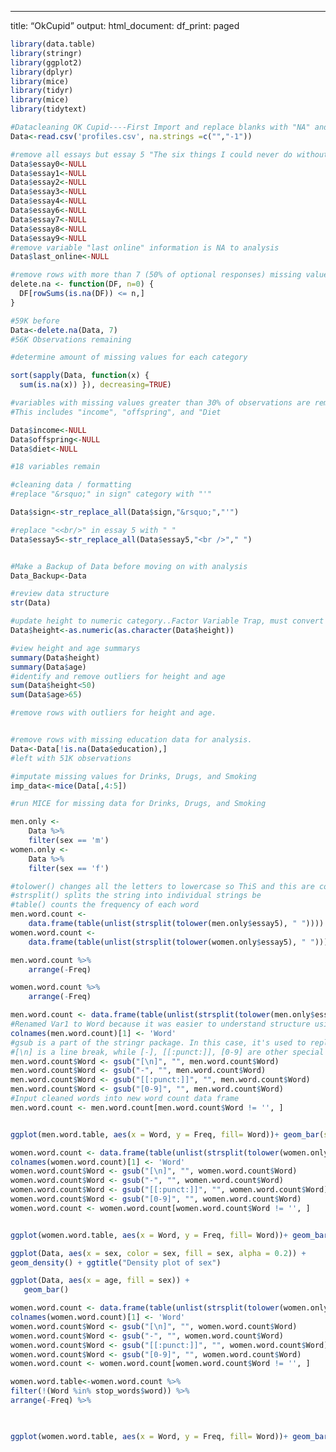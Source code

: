 ---
title: "OkCupid"
output:
  html_document:
    df_print: paged

```r
library(data.table)
library(stringr)
library(ggplot2)
library(dplyr)
library(mice)
library(tidyr)
library(mice)
library(tidytext)

#Datacleaning OK Cupid----First Import and replace blanks with "NA" and "-1" in Income category with "NA"
Data<-read.csv('profiles.csv', na.strings =c("","-1"))

#remove all essays but essay 5 "The six things I could never do without"
Data$essay0<-NULL
Data$essay1<-NULL
Data$essay2<-NULL
Data$essay3<-NULL
Data$essay4<-NULL
Data$essay6<-NULL
Data$essay7<-NULL
Data$essay8<-NULL
Data$essay9<-NULL
#remove variable "last online" information is NA to analysis
Data$last_online<-NULL

#remove rows with more than 7 (50% of optional responses) missing values using manual function 'delete.na'. 
delete.na <- function(DF, n=0) {
  DF[rowSums(is.na(DF)) <= n,]
}

#59K before 
Data<-delete.na(Data, 7)
#56K Observations remaining 

#determine amount of missing values for each category 

sort(sapply(Data, function(x) { 
  sum(is.na(x)) }), decreasing=TRUE)

#variables with missing values greater than 30% of observations are removed from analysis. 
#This includes "income", "offspring", and "Diet

Data$income<-NULL
Data$offspring<-NULL
Data$diet<-NULL

#18 variables remain

#cleaning data / formatting 
#replace "&rsquo;" in sign" category with "'"

Data$sign<-str_replace_all(Data$sign,"&rsquo;","'")

#replace "<<br/>" in essay 5 with " " 
Data$essay5<-str_replace_all(Data$essay5,"<br />"," ")


#Make a Backup of Data before moving on with analysis 
Data_Backup<-Data

#review data structure
str(Data)

#update height to numeric category..Factor Variable Trap, must convert to character first 
Data$height<-as.numeric(as.character(Data$height))

#view height and age summarys
summary(Data$height)
summary(Data$age)
#identify and remove outliers for height and age 
sum(Data$height<50)
sum(Data$age>65)

#remove rows with outliers for height and age. 


#remove rows with missing education data for analysis. 
Data<-Data[!is.na(Data$education),]
#left with 51K observations 

#imputate missing values for Drinks, Drugs, and Smoking
imp_data<-mice(Data[,4:5])

#run MICE for missing data for Drinks, Drugs, and Smoking

```
```r
men.only <-
    Data %>%
    filter(sex == 'm')
women.only <-
    Data %>%
    filter(sex == 'f')

#tolower() changes all the letters to lowercase so ThiS and this are counted as one word
#strsplit() splits the string into individual strings be
#table() counts the frequency of each word
men.word.count <-
    data.frame(table(unlist(strsplit(tolower(men.only$essay5), " "))))
women.word.count <-
    data.frame(table(unlist(strsplit(tolower(women.only$essay5), " "))))

men.word.count %>%
    arrange(-Freq)

women.word.count %>%
    arrange(-Freq) 

men.word.count <- data.frame(table(unlist(strsplit(tolower(men.only$essay5), " "))))
#Renamed Var1 to Word because it was easier to understand structure using "Word"
colnames(men.word.count)[1] <- 'Word'
#gsub is a part of the stringr package. In this case, it's used to replace special characters in the set of strings. 
#[\n] is a line break, while [-], [[:punct:]], [0-9] are other special characters like punctuation and numerical digits. 
men.word.count$Word <- gsub("[\n]", "", men.word.count$Word)
men.word.count$Word <- gsub("-", "", men.word.count$Word)
men.word.count$Word <- gsub("[[:punct:]]", "", men.word.count$Word)
men.word.count$Word <- gsub("[0-9]", "", men.word.count$Word)
#Input cleaned words into new word count data frame
men.word.count <- men.word.count[men.word.count$Word != '', ]


ggplot(men.word.table, aes(x = Word, y = Freq, fill= Word))+ geom_bar(stat = "identity")+labs(x = "Word", y = "How Frequently Word is Used", title ="Most Popular Words in Male OkCupid Profiles (Essay #5)")
```


```r
women.word.count <- data.frame(table(unlist(strsplit(tolower(women.only$essay5), " "))))
colnames(women.word.count)[1] <- 'Word'
women.word.count$Word <- gsub("[\n]", "", women.word.count$Word)
women.word.count$Word <- gsub("-", "", women.word.count$Word)
women.word.count$Word <- gsub("[[:punct:]]", "", women.word.count$Word)
women.word.count$Word <- gsub("[0-9]", "", women.word.count$Word)
women.word.count <- women.word.count[women.word.count$Word != '', ]


ggplot(women.word.table, aes(x = Word, y = Freq, fill= Word))+ geom_bar(stat = "identity")+labs(x = "Word", y = "How Frequently Word is Used", title ="Most Popular Words in Female OkCupid Profiles (Essay #5)")


```

```r
ggplot(Data, aes(x = sex, color = sex, fill = sex, alpha = 0.2)) +
geom_density() + ggtitle("Density plot of sex")

ggplot(Data, aes(x = age, fill = sex)) +
   geom_bar() 
```



```r
women.word.count <- data.frame(table(unlist(strsplit(tolower(women.only$essay5), " "))))
colnames(women.word.count)[1] <- 'Word'
women.word.count$Word <- gsub("[\n]", "", women.word.count$Word)
women.word.count$Word <- gsub("-", "", women.word.count$Word)
women.word.count$Word <- gsub("[[:punct:]]", "", women.word.count$Word)
women.word.count$Word <- gsub("[0-9]", "", women.word.count$Word)
women.word.count <- women.word.count[women.word.count$Word != '', ]

women.word.table<-women.word.count %>%
filter(!(Word %in% stop_words$word)) %>%
arrange(-Freq) %>%
  


ggplot(women.word.table, aes(x = Word, y = Freq, fill= Word))+ geom_bar(stat = "identity")+labs(x = "Word", y = "How Frequently Word is Used", title ="Most Popular Words in Female OkCupid Profiles (Essay #5)")
```

